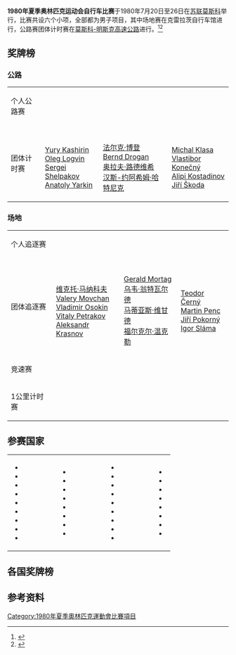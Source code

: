 {{NoteTA|G1=Sports}}
{{Infobox Olympic event
| event       = 自行车
| games       = 1980年夏季
| image       = Krylatsky Olympic Velodrome.jpg
| image_size  = 300px
| caption     = 克雷拉茨自行车馆，摄于2008年
| venues      = 克雷拉茨体育中心自行车道<br>[[克雷拉茨体育中心自行车馆|克雷拉茨体育中心自行车馆]]
| date        = 7月20日至26日
| competitors = 230
| nations     = 34
| prev        = [[1976年夏季奥林匹克运动会自行车比赛|1976]]
| next        = [[1984年夏季奥林匹克运动会自行车比赛|1984]]
}}
'''1980年夏季奥林匹克运动会自行车比赛'''于1980年7月20日至26日在[[苏联|苏联]][[莫斯科|莫斯科]]举行，比赛共设六个小项，全部都为男子项目，其中场地赛在克雷拉茨自行车馆进行，公路赛团体计时赛在[[M1公路_(俄羅斯)|莫斯科-明斯克高速公路]]进行。<ref name="sports-reference">{{cite web |url=http://www.sports-reference.com/olympics/summer/1980/CYC/ |title=Cycling at the 1980 Moscow Summer Games |accessdate=24 August 2014 |work=sports-reference.com |archive-url=https://web.archive.org/web/20150926054322/http://www.sports-reference.com/olympics/summer/1980/CYC/ |archive-date=2015-09-26 |dead-url=yes }}</ref><ref name="Official report">{{cite web |url=http://www.olympic-museum.de/o-reports/report1980.htm |title=Official Report |work=(nb: Country names are not given in the form they were used in the official documents of the [[IOC|IOC]] in 1980.) |deadurl=yes |archiveurl=https://web.archive.org/web/20120127195535/http://www.olympic-museum.de/o-reports/report1980.htm |archivedate=2012-01-27 |accessdate=2016-09-17 }}</ref>

==奖牌榜==
===公路===
{| {{MedalistTable|type=项目}}
|-
| 个人公路赛
|{{flagIOCmedalist|[[Sergei_Sukhoruchenkov|Sergei Sukhoruchenkov]]|URS|1980年夏季}}
|{{flagIOCmedalist|[[切斯瓦夫·兰格|切斯瓦夫·兰格]]|POL|1980年夏季}}
|{{flagIOCmedalist|[[Yuri_Barinov|Yuri Barinov]]|URS|1980年夏季}}
|-
| 团体计时赛
|{{flagIOCteam|URS|1980年夏季}}<br />[[Yury_Kashirin|Yury Kashirin]]<br />[[Oleg_Logvin|Oleg Logvin]]<br />[[Sergei_Shelpakov|Sergei Shelpakov]]<br />[[Anatoly_Yarkin|Anatoly Yarkin]]
|{{flagIOCteam|GDR|1980年夏季}}<br />[[法尔克·博登|法尔克·博登]]<br />[[Bernd_Drogan|Bernd Drogan]]<br />[[奥拉夫·路德维希|奥拉夫·路德维希]]<br />[[汉斯-约阿希姆·哈特尼克|汉斯-约阿希姆·哈特尼克]]
|{{flagIOCteam|TCH|1980年夏季}}<br />[[Michal_Klasa|Michal Klasa]]<br />[[Vlastibor_Konečný|Vlastibor Konečný]]<br />[[Alipi_Kostadinov|Alipi Kostadinov]]<br />[[Jiří_Škoda|Jiří Škoda]]
|}

===场地===
{| {{MedalistTable|type=项目}}
|-
| 个人追逐赛
|{{flagIOCmedalist|[[Robert_Dill-Bundi|Robert Dill-Bundi]]|SUI|1980年夏季}}
|{{flagIOCmedalist|[[Alain_Bondue|Alain Bondue]]|FRA|1980年夏季}}
|{{flagIOCmedalist|[[Hans-Henrik_Ørsted|Hans-Henrik Ørsted]]|DEN|1980年夏季}}
|-
| 团体追逐赛
|{{flagIOCteam|URS|1980年夏季}}<br />[[维克托·马纳科夫|维克托·马纳科夫]]<br />[[Valery_Movchan|Valery Movchan]]<br />[[Vladimir_Osokin|Vladimir Osokin]]<br />[[Vitaly_Petrakov|Vitaly Petrakov]]<br />[[Aleksandr_Krasnov|Aleksandr Krasnov]]
|{{flagIOCteam|GDR|1980年夏季}}<br />[[Gerald_Mortag|Gerald Mortag]]<br />[[乌韦·翁特瓦尔德|乌韦·翁特瓦尔德]]<br />[[马蒂亚斯·维甘德|马蒂亚斯·维甘德]]<br />[[福尔克尔·温克勒|福尔克尔·温克勒]]
|{{flagIOCteam|TCH|1980年夏季}}<br />[[Teodor_Černý|Teodor Černý]]<br />[[Martin_Penc|Martin Penc]]<br />[[Jiří_Pokorný_(cyclist)|Jiří Pokorný]]<br />[[Igor_Sláma|Igor Sláma]]
|-
| 竞速赛
|{{flagIOCmedalist|[[卢茨·黑斯利希|卢茨·黑斯利希]]|GDR|1980年夏季}}
|{{flagIOCmedalist|[[Yavé_Cahard|Yavé Cahard]]|FRA|1980年夏季}}
|{{flagIOCmedalist|[[Sergei_Kopylov|Sergei Kopylov]]|URS|1980年夏季}}
|-
| 1公里计时赛
|{{flagIOCmedalist|[[洛塔尔·汤姆斯|洛塔尔·汤姆斯]]|GDR|1980年夏季}}
|{{flagIOCmedalist|[[Aleksandr_Panfilov|Aleksandr Panfilov]]|URS|1980年夏季}}
|{{flagIOCmedalist|[[David_Weller|David Weller]]|JAM|1980年夏季}}
|}

==参赛国家==
{|
|
* {{flagIOC|AUS|1980年夏季|10}}
* {{flagIOC|AUT|1980年夏季|6}}
* {{flagIOC|BEL|1980年夏季|12}}
* {{flagIOC|BRA|1980年夏季|6}}
* {{flagIOC|BUL|1980年夏季|6}}
* {{flagIOC|CMR|1980年夏季|6}}
* {{flagIOC|CUB|1980年夏季|3}}
* {{flagIOC|TCH|1980年夏季|11}}
* {{flagIOC|DEN|1980年夏季|11}}
|width=50|
|valign=top|
* {{flagIOC|GDR|1980年夏季|13}}
* {{flagIOC|ECU|1980年夏季|4}}
* {{flagIOC|ETH|1980年夏季|8}}
* {{flagIOC|FIN|1980年夏季|5}}
* {{flagIOC|FRA|1980年夏季|9}}
* {{flagIOC|GBR|1980年夏季|12}}
* {{flagIOC|GUY|1980年夏季|2}}
* {{flagIOC|HUN|1980年夏季|10}}
|width=50|
|valign=top|
* {{flagIOC|IRL|1980年夏季|3}}
* {{flagIOC|ITA|1980年夏季|10}}
* {{flagIOC|JAM|1980年夏季|2}}
* {{flagIOC|LIB|1980年夏季|2}}
* {{flagIOC|LBA|1980年夏季|7}}
* {{flagIOC|MLT|1980年夏季|4}}
* {{flagIOC|MGL|1980年夏季|5}}
* {{flagIOC|NED|1980年夏季|7}}
* {{flagIOC|POL|1980年夏季|11}}
|width=50|
|valign=top|
* {{flagIOC|ROU|1980年夏季|2}}
* {{flagIOC|SMR|1980年夏季|2}}
* {{flagIOC|URS|1980年夏季|13}}
* {{flagIOC|SWE|1980年夏季|6}}
* {{flagIOC|SUI|1980年夏季|10}}
* {{flagIOC|VEN|1980年夏季|5}}
* {{flagIOC|YUG|1980年夏季|4}}
* {{flagIOC|ZIM|1980年夏季|3}}
|}

==各国奖牌榜==
{{Medals table
 | caption        = 
 | host           = URS
 | flag_template  = FlagIOC
 | event          = 1980年夏季
 | team           = 代表团
 | gold_URS = 3 | silver_URS = 1 | bronze_URS = 2 | host_URS = yes
 | gold_GDR = 2 | silver_GDR = 2 | bronze_GDR = 0
 | gold_SUI = 1 | silver_SUI = 0 | bronze_SUI = 0
 | gold_FRA = 0 | silver_FRA = 2 | bronze_FRA = 0
 | gold_POL = 0 | silver_POL = 1 | bronze_POL = 0
 | gold_TCH = 0 | silver_TCH = 0 | bronze_TCH = 2
 | gold_DEN = 0 | silver_DEN = 0 | bronze_DEN = 1
 | gold_JAM = 0 | silver_JAM = 0 | bronze_JAM = 1
}}

==参考资料==
{{reflist}}

{{奥林匹克运动会自行车比赛}}

[[Category:1980年夏季奧林匹克運動會比賽項目|Category:1980年夏季奧林匹克運動會比賽項目]]